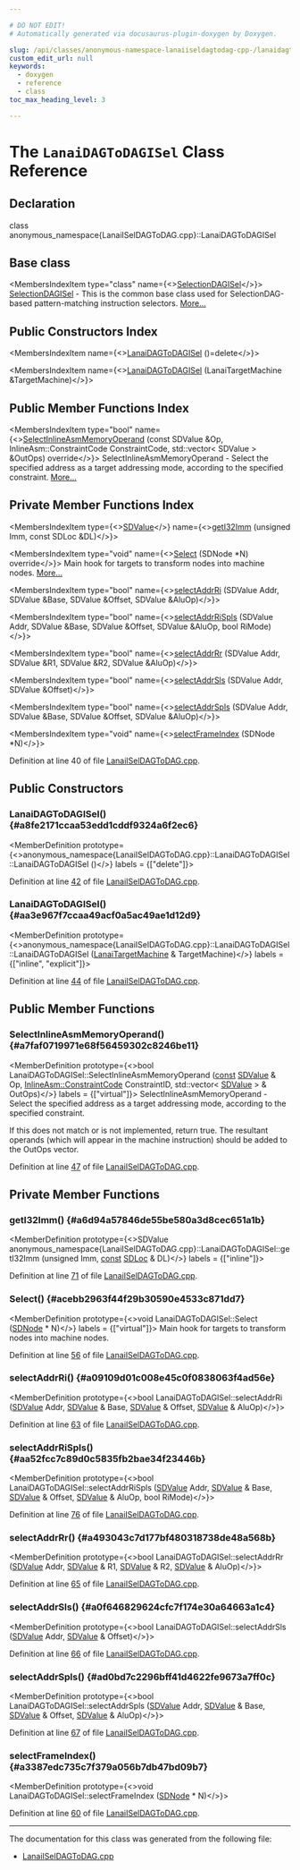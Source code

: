```yaml
---

# DO NOT EDIT!
# Automatically generated via docusaurus-plugin-doxygen by Doxygen.

slug: /api/classes/anonymous-namespace-lanaiiseldagtodag-cpp-/lanaidagtodagisel
custom_edit_url: null
keywords:
  - doxygen
  - reference
  - class
toc_max_heading_level: 3

---
```





# The `LanaiDAGToDAGISel` Class Reference

<DoxygenPage pluginConfig={pluginConfig}>



## Declaration

<CodeBlock>class anonymous_namespace{LanaiISelDAGToDAG.cpp}::LanaiDAGToDAGISel</CodeBlock>

## Base class

<MembersIndex>

<MembersIndexItem
  type="class"
  name={<><a href="/docs/api/classes/llvm/selectiondagisel">SelectionDAGISel</a></>}>
<a href="/docs/api/classes/llvm/selectiondagisel">SelectionDAGISel</a> - This is the common base class used for SelectionDAG-based pattern-matching instruction selectors. <a href="/docs/api/classes/llvm/selectiondagisel/#details">More...</a>
</MembersIndexItem>

</MembersIndex>

## Public Constructors Index

<MembersIndex>

<MembersIndexItem
  name={<><a href="#a8fe2171ccaa53edd1cddf9324a6f2ec6">LanaiDAGToDAGISel</a> ()=delete</>}>
</MembersIndexItem>

<MembersIndexItem
  name={<><a href="#aa3e967f7ccaa49acf0a5ac49ae1d12d9">LanaiDAGToDAGISel</a> (LanaiTargetMachine &amp;TargetMachine)</>}>
</MembersIndexItem>

</MembersIndex>

## Public Member Functions Index

<MembersIndex>

<MembersIndexItem
  type="bool"
  name={<><a href="#a7faf0719971e68f56459302c8246be11">SelectInlineAsmMemoryOperand</a> (const SDValue &amp;Op, InlineAsm::ConstraintCode ConstraintCode, std::vector&lt; SDValue &gt; &amp;OutOps) override</>}>
SelectInlineAsmMemoryOperand - Select the specified address as a target addressing mode, according to the specified constraint. <a href="#a7faf0719971e68f56459302c8246be11">More...</a>
</MembersIndexItem>

</MembersIndex>

## Private Member Functions Index

<MembersIndex>

<MembersIndexItem
  type={<><a href="/docs/api/classes/llvm/sdvalue">SDValue</a></>}
  name={<><a href="#a6d94a57846de55be580a3d8cec651a1b">getI32Imm</a> (unsigned Imm, const SDLoc &amp;DL)</>}>
</MembersIndexItem>

<MembersIndexItem
  type="void"
  name={<><a href="#acebb2963f44f29b30590e4533c871dd7">Select</a> (SDNode &#42;N) override</>}>
Main hook for targets to transform nodes into machine nodes. <a href="#acebb2963f44f29b30590e4533c871dd7">More...</a>
</MembersIndexItem>

<MembersIndexItem
  type="bool"
  name={<><a href="#a09109d01c008e45c0f0838063f4ad56e">selectAddrRi</a> (SDValue Addr, SDValue &amp;Base, SDValue &amp;Offset, SDValue &amp;AluOp)</>}>
</MembersIndexItem>

<MembersIndexItem
  type="bool"
  name={<><a href="#aa52fcc7c89d0c5835fb2bae34f23446b">selectAddrRiSpls</a> (SDValue Addr, SDValue &amp;Base, SDValue &amp;Offset, SDValue &amp;AluOp, bool RiMode)</>}>
</MembersIndexItem>

<MembersIndexItem
  type="bool"
  name={<><a href="#a493043c7d177bf480318738de48a568b">selectAddrRr</a> (SDValue Addr, SDValue &amp;R1, SDValue &amp;R2, SDValue &amp;AluOp)</>}>
</MembersIndexItem>

<MembersIndexItem
  type="bool"
  name={<><a href="#a0f646829624cfc7f174e30a64663a1c4">selectAddrSls</a> (SDValue Addr, SDValue &amp;Offset)</>}>
</MembersIndexItem>

<MembersIndexItem
  type="bool"
  name={<><a href="#ad0bd7c2296bff41d4622fe9673a7ff0c">selectAddrSpls</a> (SDValue Addr, SDValue &amp;Base, SDValue &amp;Offset, SDValue &amp;AluOp)</>}>
</MembersIndexItem>

<MembersIndexItem
  type="void"
  name={<><a href="#a3387edc735c7f379a056b7db47bd09b7">selectFrameIndex</a> (SDNode &#42;N)</>}>
</MembersIndexItem>

</MembersIndex>


Definition at line 40 of file <a href="/docs/api/files/lib/lib/target/lib/target/lanai/lanaiiseldagtodag-cpp">LanaiISelDAGToDAG.cpp</a>.

<SectionDefinition>

## Public Constructors

### LanaiDAGToDAGISel() {#a8fe2171ccaa53edd1cddf9324a6f2ec6}

<MemberDefinition
  prototype={<>anonymous&#95;namespace&#123;LanaiISelDAGToDAG.cpp&#125;::LanaiDAGToDAGISel::LanaiDAGToDAGISel ()</>}
  labels = {["delete"]}>

Definition at line <a href="/docs/api/files/lib/lib/target/lib/target/lanai/lanaiiseldagtodag-cpp/#l00042">42</a> of file <a href="/docs/api/files/lib/lib/target/lib/target/lanai/lanaiiseldagtodag-cpp">LanaiISelDAGToDAG.cpp</a>.
</MemberDefinition>

### LanaiDAGToDAGISel() {#aa3e967f7ccaa49acf0a5ac49ae1d12d9}

<MemberDefinition
  prototype={<>anonymous&#95;namespace&#123;LanaiISelDAGToDAG.cpp&#125;::LanaiDAGToDAGISel::LanaiDAGToDAGISel (<a href="/docs/api/classes/llvm/lanaitargetmachine">LanaiTargetMachine</a> &amp; TargetMachine)</>}
  labels = {["inline", "explicit"]}>

Definition at line <a href="/docs/api/files/lib/lib/target/lib/target/lanai/lanaiiseldagtodag-cpp/#l00044">44</a> of file <a href="/docs/api/files/lib/lib/target/lib/target/lanai/lanaiiseldagtodag-cpp">LanaiISelDAGToDAG.cpp</a>.
</MemberDefinition>

</SectionDefinition>

<SectionDefinition>

## Public Member Functions

### SelectInlineAsmMemoryOperand() {#a7faf0719971e68f56459302c8246be11}

<MemberDefinition
  prototype={<>bool LanaiDAGToDAGISel::SelectInlineAsmMemoryOperand (<a href="/docs/api/files/lib/lib/target/lib/target/aarch64/aarch64promoteconstant-cpp/#a90f8350fecae261c25be85d38b451bff">const</a> <a href="/docs/api/classes/llvm/sdvalue">SDValue</a> &amp; Op, <a href="/docs/api/classes/llvm/inlineasm/#af73223719f15f8ca95f36ce43aa9d6d0">InlineAsm::ConstraintCode</a> ConstraintID, std::vector&lt; <a href="/docs/api/classes/llvm/sdvalue">SDValue</a> &gt; &amp; OutOps)</>}
  labels = {["virtual"]}>
SelectInlineAsmMemoryOperand - Select the specified address as a target addressing mode, according to the specified constraint.

If this does not match or is not implemented, return true. The resultant operands (which will appear in the machine instruction) should be added to the OutOps vector.

Definition at line <a href="/docs/api/files/lib/lib/target/lib/target/lanai/lanaiiseldagtodag-cpp/#l00047">47</a> of file <a href="/docs/api/files/lib/lib/target/lib/target/lanai/lanaiiseldagtodag-cpp">LanaiISelDAGToDAG.cpp</a>.
</MemberDefinition>

</SectionDefinition>

<SectionDefinition>

## Private Member Functions

### getI32Imm() {#a6d94a57846de55be580a3d8cec651a1b}

<MemberDefinition
  prototype={<>SDValue anonymous&#95;namespace&#123;LanaiISelDAGToDAG.cpp&#125;::LanaiDAGToDAGISel::getI32Imm (unsigned Imm, <a href="/docs/api/files/lib/lib/target/lib/target/aarch64/aarch64promoteconstant-cpp/#a90f8350fecae261c25be85d38b451bff">const</a> <a href="/docs/api/classes/llvm/sdloc">SDLoc</a> &amp; DL)</>}
  labels = {["inline"]}>

Definition at line <a href="/docs/api/files/lib/lib/target/lib/target/lanai/lanaiiseldagtodag-cpp/#l00071">71</a> of file <a href="/docs/api/files/lib/lib/target/lib/target/lanai/lanaiiseldagtodag-cpp">LanaiISelDAGToDAG.cpp</a>.
</MemberDefinition>

### Select() {#acebb2963f44f29b30590e4533c871dd7}

<MemberDefinition
  prototype={<>void LanaiDAGToDAGISel::Select (<a href="/docs/api/classes/llvm/sdnode">SDNode</a> &#42; N)</>}
  labels = {["virtual"]}>
Main hook for targets to transform nodes into machine nodes.

Definition at line <a href="/docs/api/files/lib/lib/target/lib/target/lanai/lanaiiseldagtodag-cpp/#l00056">56</a> of file <a href="/docs/api/files/lib/lib/target/lib/target/lanai/lanaiiseldagtodag-cpp">LanaiISelDAGToDAG.cpp</a>.
</MemberDefinition>

### selectAddrRi() {#a09109d01c008e45c0f0838063f4ad56e}

<MemberDefinition
  prototype={<>bool LanaiDAGToDAGISel::selectAddrRi (<a href="/docs/api/classes/llvm/sdvalue">SDValue</a> Addr, <a href="/docs/api/classes/llvm/sdvalue">SDValue</a> &amp; Base, <a href="/docs/api/classes/llvm/sdvalue">SDValue</a> &amp; Offset, <a href="/docs/api/classes/llvm/sdvalue">SDValue</a> &amp; AluOp)</>}>

Definition at line <a href="/docs/api/files/lib/lib/target/lib/target/lanai/lanaiiseldagtodag-cpp/#l00063">63</a> of file <a href="/docs/api/files/lib/lib/target/lib/target/lanai/lanaiiseldagtodag-cpp">LanaiISelDAGToDAG.cpp</a>.
</MemberDefinition>

### selectAddrRiSpls() {#aa52fcc7c89d0c5835fb2bae34f23446b}

<MemberDefinition
  prototype={<>bool LanaiDAGToDAGISel::selectAddrRiSpls (<a href="/docs/api/classes/llvm/sdvalue">SDValue</a> Addr, <a href="/docs/api/classes/llvm/sdvalue">SDValue</a> &amp; Base, <a href="/docs/api/classes/llvm/sdvalue">SDValue</a> &amp; Offset, <a href="/docs/api/classes/llvm/sdvalue">SDValue</a> &amp; AluOp, bool RiMode)</>}>

Definition at line <a href="/docs/api/files/lib/lib/target/lib/target/lanai/lanaiiseldagtodag-cpp/#l00076">76</a> of file <a href="/docs/api/files/lib/lib/target/lib/target/lanai/lanaiiseldagtodag-cpp">LanaiISelDAGToDAG.cpp</a>.
</MemberDefinition>

### selectAddrRr() {#a493043c7d177bf480318738de48a568b}

<MemberDefinition
  prototype={<>bool LanaiDAGToDAGISel::selectAddrRr (<a href="/docs/api/classes/llvm/sdvalue">SDValue</a> Addr, <a href="/docs/api/classes/llvm/sdvalue">SDValue</a> &amp; R1, <a href="/docs/api/classes/llvm/sdvalue">SDValue</a> &amp; R2, <a href="/docs/api/classes/llvm/sdvalue">SDValue</a> &amp; AluOp)</>}>

Definition at line <a href="/docs/api/files/lib/lib/target/lib/target/lanai/lanaiiseldagtodag-cpp/#l00065">65</a> of file <a href="/docs/api/files/lib/lib/target/lib/target/lanai/lanaiiseldagtodag-cpp">LanaiISelDAGToDAG.cpp</a>.
</MemberDefinition>

### selectAddrSls() {#a0f646829624cfc7f174e30a64663a1c4}

<MemberDefinition
  prototype={<>bool LanaiDAGToDAGISel::selectAddrSls (<a href="/docs/api/classes/llvm/sdvalue">SDValue</a> Addr, <a href="/docs/api/classes/llvm/sdvalue">SDValue</a> &amp; Offset)</>}>

Definition at line <a href="/docs/api/files/lib/lib/target/lib/target/lanai/lanaiiseldagtodag-cpp/#l00066">66</a> of file <a href="/docs/api/files/lib/lib/target/lib/target/lanai/lanaiiseldagtodag-cpp">LanaiISelDAGToDAG.cpp</a>.
</MemberDefinition>

### selectAddrSpls() {#ad0bd7c2296bff41d4622fe9673a7ff0c}

<MemberDefinition
  prototype={<>bool LanaiDAGToDAGISel::selectAddrSpls (<a href="/docs/api/classes/llvm/sdvalue">SDValue</a> Addr, <a href="/docs/api/classes/llvm/sdvalue">SDValue</a> &amp; Base, <a href="/docs/api/classes/llvm/sdvalue">SDValue</a> &amp; Offset, <a href="/docs/api/classes/llvm/sdvalue">SDValue</a> &amp; AluOp)</>}>

Definition at line <a href="/docs/api/files/lib/lib/target/lib/target/lanai/lanaiiseldagtodag-cpp/#l00067">67</a> of file <a href="/docs/api/files/lib/lib/target/lib/target/lanai/lanaiiseldagtodag-cpp">LanaiISelDAGToDAG.cpp</a>.
</MemberDefinition>

### selectFrameIndex() {#a3387edc735c7f379a056b7db47bd09b7}

<MemberDefinition
  prototype={<>void LanaiDAGToDAGISel::selectFrameIndex (<a href="/docs/api/classes/llvm/sdnode">SDNode</a> &#42; N)</>}>

Definition at line <a href="/docs/api/files/lib/lib/target/lib/target/lanai/lanaiiseldagtodag-cpp/#l00060">60</a> of file <a href="/docs/api/files/lib/lib/target/lib/target/lanai/lanaiiseldagtodag-cpp">LanaiISelDAGToDAG.cpp</a>.
</MemberDefinition>

</SectionDefinition>

<hr/>

The documentation for this class was generated from the following file:

<ul>
<li><a href="/docs/api/files/lib/lib/target/lib/target/lanai/lanaiiseldagtodag-cpp">LanaiISelDAGToDAG.cpp</a></li>
</ul>

</DoxygenPage>

